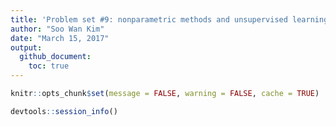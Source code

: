 ```yaml
---
title: 'Problem set #9: nonparametric methods and unsupervised learning'
author: "Soo Wan Kim"
date: "March 15, 2017"
output:
  github_document:
    toc: true
---
```


```r
knitr::opts_chunk$set(message = FALSE, warning = FALSE, cache = TRUE)
```

```r
devtools::session_info()
```
